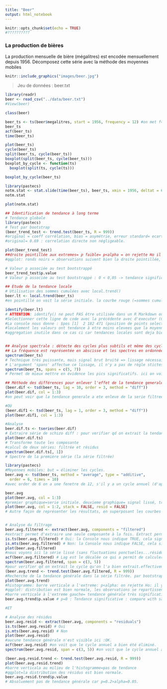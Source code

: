 ```yaml
---
title: "Beer"
output: html_notebook
---
```


```r
knitr::opts_chunk$set(echo = TRUE)
#??????????
```


### La production de bières

La production mensuelle de bière (mégalitres) est encodée mensuellement depuis 1956. Décomposez cette série avec la méthode des moyennes mobiles

```r
knitr::include_graphics("images/beer.jpg")
```

> Jeu de données : beer.txt

```r
library(readr)
beer <- read_csv("../data/beer.txt")
#View(beer)

class(beer) 

beer_ts <- ts(beer$megalitres, start = 1956, frequency = 12) #on met f=12 car précisé, une observation par mois pour chaque année=unité de temps.
beer_ts
acf(beer_ts)
time(beer_ts) 

plot(beer_ts) 
cycle(beer_ts)
split(beer_ts, cycle(beer_ts))
boxplot(split(beer_ts, cycle(beer_ts)))
boxplot_by_cycle <- function(ts)
  boxplot(split(ts, cycle(ts)))

boxplot_by_cycle(beer_ts)

library(pastecs)
notm.stat <- stat.slide(time(beer_ts), beer_ts, xmin = 1956, deltat = 6)
notm.stat

plot(notm.stat) 
```


```r
## Identification de tendance à long terme
# Tendance globale
library(pastecs)
# Test par bootstrap
(beer_trend_test <- trend.test(beer_ts, R = 999))
#original = coeff corrélation, bias = asymétrie, erreur standard= ecart-type par rapport à la distribution normale => le plus important c'est le graphique.
#original= 0.69 : correlation directe non négligeable.

plot(beer_trend_test)
##droite pointillée aux extremes= p faible= p<alpha = on rejette Ho il y a donc une tendance générale.
#qqplot: ronds noirs = observations suivent bien la droite pointillée, donc la distribution est normale.

# Valeur p associée au test bootstrappé
beer_trend_test$p.value
# Valeur p associée au test bootstrappé : 0 < 0,05 -> tendance significative au seuil alpha de 5%
```

```r
## Etude de la tendance locale
# Utilisation des sommes cumulées avec local.trend()
beer.lt <- local.trend(beer_ts)
#en pointillé on voit la série initiale. la courbe rouge (=sommes cumulées) chaque segment de la ligne brisée représente une tendance locale : une période où la moyenne ne varie pas: la valeur de cette moyenne est donnée par la pente du segment additionnée de r (=moyenne de toute la série). Par rapport à la moyenne globale des observations, soit on est au-dessus ou en-dessous. 

identify(beer.lt)
# ATTENTION: identify() ne peut PAS être utilisée dans un R Markdown ou Notebook. Cette fonction doit être utilisée seulement dans le fenêtre CONSOLE de R!!!
#Selectionner cette ligne de code avec la précédente avec d'executer (Ctrl+Enter). Cliquer les points voulus (dans ce graphe-ci un point au début, un au milieu qd est T° très basses et un point à la fin), puis indiquer "finish"...
#La console nous donne : $pos [1]  2 182 471 (position de points selectionnés, 3 en tout). $trends [1] 103.7833 157.0035 (pente des 2 segments). $k [1] 136.3954 (moyenne générale).
#localement les valeurs ont tendance à etre moins elevees que la moyenne globalau départ puis plus elevees.
#aggregation inutile dans ce cas ci car tendances locales sont deja bien amplifiee pas la ligne rouge.


## Analyse spectrale : détecte des cycles plus subtils et même des cycles qui se surperposent. qlq soit le signal on peut le représenter par un ensemble de sinus et de cos de periode croissante avec une valeur d'amplitude adéquate à chaque signal. si amplitude des différentes composantes est faible alors signal faible et inversément.
## La fréquence est représentée en abscisse et les spectres en ordonnée. Il y a un cycle si un des spectres d’une fréquence différente de zéro se trouve dans l’intervalle de confiance représenté en haut à droite en bleu. 
spectrum(beer_ts) 
# Technique très puissante, mais signal brut bruité => lissage nécessaire!
# L'argument 'spans' affectue ce lissage, il n'y a pas de règle stictes, il faut juste deux nombres impairs.
spectrum(beer_ts, spans = c(5, 7))
# Permet de mieux mettre en évidence les pics significatifs. ici on voit 1 pic significatif et donc 1 cycle significatif a la frequence 1.
```

```r
## Méthode des différences pour enlever l'effet de la tendance generale: TESTER PLUSIEURS DECALAGES.
(beer.dif <- tsd(beer_ts, lag = 10, order = 3, method = "diff"))
plot(beer.dif, col = 1:3)
#on peut voir que la tendance generale a ete enleve de la serie filtree, en effet, la signal ne tend pas a diminuer, il suit une droite horizontale. Par contre dans les residus ont peut voir que le signal est moins intense quand le temps augmente.

#OU
(beer.dif1 <- tsd(beer_ts, lag = 1, order = 3, method = "diff"))
plot(beer.dif1, col = 1:3)

#Analyse
beer.dif.ts <- tseries(beer.dif)
# Extraire série de schizo diff : pour verifier qd on extrait la tendance qu'on la bien extraite. si on extrait les residus c'est pour voir s'il ne reste plus de tendance.
plot(beer.dif.ts)
# Transforme toute les composante
#calcul de deux séries: filtrée et résidus
spectrum(beer.dif.ts[, 1])
# Spectre de la première série (la série filtrée)
```


```r
library(pastecs)
#Moyennes mobiles: but = éliminer les cycles.
beer.avg <- tsd(beer_ts, method = "average", type = "additive",
  order = 6, times = 10)
#avec order de 6 on a une fenetre de 12, s'il y a un cycle annuel (d'après le spectrum fait aprèss local.trend, oui, il y a un cycle annuel) alors on l'élimine ici par la méhode des moyennes mobiles.

beer.avg
plot(beer.avg, col = 1:3)
#premier graphique=serie initiale. deuxieme graphique= signal lissé, troisieme=residus. nous voyons que le signal est bien lissée (courbe rouge), nous nous sommes libérés des fluctuations non significatifs pour l'analyse de la tendace générale.
plot(beer.avg, col = 1:2, stack = FALSE, resid = FALSE)
# Autre façon de représenter les résultats, en superposant les courbes pour eviter erreurs d'echelles entres les trois graphiques. stack=superposer.


# Analyse du filtrage
beer.avg.filtered <- extract(beer.avg, components = "filtered")
#extract permet d'extraire une seule composante à la fois. Extract permet d'extraire une série temporelle meme à partir d'un objet tsd (non ts).
is.ts(beer.avg.filtered) # Oui: la Console nous indique TRUE, cela signifie qu'il s'agit d'une série temporelle.
is.mts(beer.avg.filtered) # Non: la Console nous indique FALSE, cela signifie qu'il ne s'agit pas d'une série temporelle multiple.
plot(beer.avg.filtered)
#nous voyons ici la série lissé (sans fluctuations ponctuelles...résidus).
acf(beer.avg.filtered) # Lag est le décalée ce qui a permit de calculer s'il y a autocorrelation ou pas. Pour le premier point decalage nul=serie comparé à elle meme donc acf=1. autocorrelation directe et significative presente.
spectrum(beer.avg.filtered, span = c(3, 5)) 
#pour verifier qd on extrait le cycle qu'on l'a bien extrait.effectivement il n'y a pas de cycles significatifs dans la serie filtree.
(beer.avg.trend <- trend.test(beer.avg.filtered, R = 999)) 
#Recherche de la tendance générale dans la série filtrée. par bootstraps, entreparanthese pour directement imprime le resultat.
plot(beer.avg.trend)
#histogramme: barre verticale a l'extreme: p<alpha: on rejette Ho: il y a tendance generale. donc la tendance generale a bien ete extraite.
#qqplot: distribution est bien normale, les observations se repartissent bien sur la droite en pointillée. exception faite des premiers et des derniers.
#barre verticale à l'extreme gauche= tendance générale très significative: tout aussi visible que avant la filtration dans ce cas-ci.
beer.avg.trend$p.value # p=0 : Tendance significative : compare with same test before filtration: avec la decomposition, elimination des cycles, on voit la tendance a longterme, ici elle était déjà visible avant la décomposition.

#ET

# Analyse des résidus
beer.avg.resid <- extract(beer.avg, components = "residuals")
is.ts(beer.avg.resid) # Oui
is.mts(beer.avg.resid) # Non
plot(beer.avg.resid)
#aucune tendance générale n'est visible ici :OK.
acf(beer.avg.resid) #on voit que le cycle annuel a bien été éliminé.
spectrum(beer.avg.resid, span = c(3, 5)) #on voit que le cycle annuel a bien été éliminé.

(beer.avg.resid.trend <- trend.test(beer.avg.resid, R = 999))
plot(beer.avg.resid.trend)
#barre verticala au milieu de l'histogramme=pas de tendance
#qqplot=la distribution des résidus est bien normale.
beer.avg.resid.trend$p.value 
# Absoluement pas de tendance générale car p=0.2>alpha=0.05.
```

